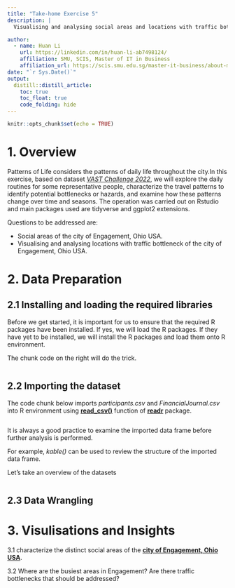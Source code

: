 ```yaml
---
title: "Take-home Exercise 5"
description: |
  Visualising and analysing social areas and locations with traffic bottleneck of the city of Engagement, Ohio USA.

author:
  - name: Huan Li
    url: https://linkedin.com/in/huan-li-ab7498124/
    affiliation: SMU, SCIS, Master of IT in Business
    affiliation_url: https://scis.smu.edu.sg/master-it-business/about-mitb-main
date: "`r Sys.Date()`"
output:
  distill::distill_article:
    toc: true
    toc_float: true
    code_folding: hide
---
```


```r
knitr::opts_chunk$set(echo = TRUE)
```


# 1. Overview

Patterns of Life considers the patterns of daily life throughout the city.In this exercise, based on dataset [*VAST Challenge 2022*](https://vast-challenge.github.io/2022/), we will explore  the daily routines for some representative people, characterize the travel patterns to identify potential bottlenecks or hazards, and examine how these patterns change over time and seasons. The operation was carried out on Rstudio and main packages used are tidyverse and ggplot2 extensions. 

Questions to be addressed are:

- Social areas of the city of Engagement, Ohio USA.
- Visualising and analysing locations with traffic bottleneck of the city of Engagement, Ohio USA.

# 2. Data Preparation

## 2.1 Installing and loading the required libraries

Before we get started, it is important for us to ensure that the required R packages have been installed. If yes, we will load the R packages. If they have yet to be installed, we will install the R packages and load them onto R environment.

The chunk code on the right will do the trick.
```r

```



## 2.2 Importing the dataset

The code chunk below imports *participants.csv* and *FinancialJournal.csv* into R environment using [**read_csv()**](https://readr.tidyverse.org/reference/read_delim.html) function of [**readr**](https://readr.tidyverse.org/) package.

```r


```


It is always a good practice to examine the imported data frame before further analysis is performed.

For example, *kable()* can be used to review the structure of the imported data frame.

Let's take an overview of the datasets


```r

```


## 2.3 Data Wrangling



# 3. Visulisations and Insights


3.1 characterize the distinct social areas of the [**city of Engagement, Ohio USA**](https://vast-challenge.github.io/2022/).

3.2 Where are the busiest areas in Engagement? Are there traffic bottlenecks that should be addressed? 




